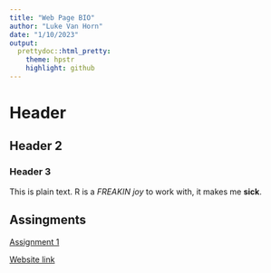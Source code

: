 ```yaml
---
title: "Web Page BIO"
author: "Luke Van Horn"
date: "1/10/2023"
output:
  prettydoc::html_pretty:
    theme: hpstr
    highlight: github
---
```


# Header
## Header 2
### Header 3

This is plain text. R is a *FREAKIN joy* to work with, it makes me **sick**. 

## Assingments  

[Assignment 1](Assignment1.html)

[Website link](https://www.youtube.com/watch?v=XIN_8YiBjlQ&t&ab_channel=GandalfTheGrey)

